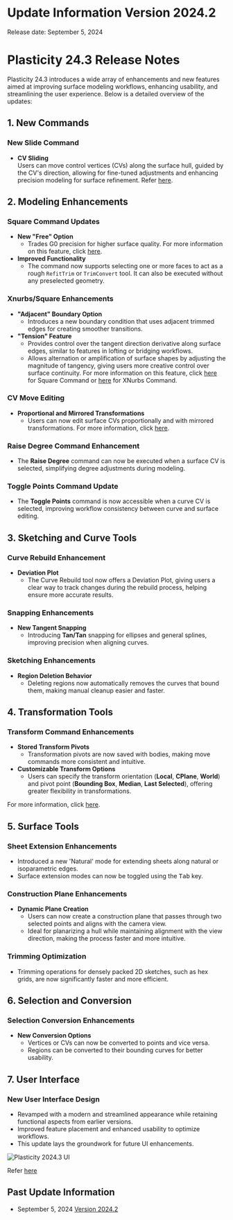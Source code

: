 
# Update Information Version 2024.2

Release date: September 5, 2024

# Plasticity 24.3 Release Notes  

Plasticity 24.3 introduces a wide array of enhancements and new features aimed at improving surface modeling workflows, enhancing usability, and streamlining the user experience. Below is a detailed overview of the updates:  

## 1. New Commands

### New Slide Command  
- **CV Sliding**  
Users can move control vertices (CVs) along the surface hull, guided by the CV's direction, allowing for fine-tuned adjustments and enhancing precision modeling for surface refinement. Refer [here](/sketch/slide).

## 2. Modeling Enhancements

### Square Command Updates
- **New "Free" Option**  
  - Trades G0 precision for higher surface quality. For more information on this feature, click [here](/solid/square).
- **Improved Functionality**  
  - The command now supports selecting one or more faces to act as a rough `RefitTrim` or `TrimConvert` tool. It can also be executed without any preselected geometry.  

### Xnurbs/Square Enhancements
- **"Adjacent" Boundary Option**  
  - Introduces a new boundary condition that uses adjacent trimmed edges for creating smoother transitions.  
- **"Tension" Feature**  
  - Provides control over the tangent direction derivative along surface edges, similar to features in lofting or bridging workflows.  
  - Allows alternation or amplification of surface shapes by adjusting the magnitude of tangency, giving users more creative control over surface continuity. For more information on this feature, click [here](/solid/square) for Square Command or [here](/solid/xnurb) for XNurbs Command.

### CV Move Editing 
- **Proportional and Mirrored Transformations**  
  - Users can now edit surface CVs proportionally and with mirrored transformations. For more information, click [here](/common/move#move-control-point).

### Raise Degree Command Enhancement
- The **Raise Degree** command can now be executed when a surface CV is selected, simplifying degree adjustments during modeling.  

### Toggle Points Command Update  
- The **Toggle Points** command is now accessible when a curve CV is selected, improving workflow consistency between curve and surface editing.  

## 3. Sketching and Curve Tools

### Curve Rebuild Enhancement  
- **Deviation Plot**  
  - The Curve Rebuild tool now offers a Deviation Plot, giving users a clear way to track changes during the rebuild process, helping ensure more accurate results.  

### Snapping Enhancements  
- **New Tangent Snapping**  
  - Introducing **Tan/Tan** snapping for ellipses and general splines, improving precision when aligning curves. 

### Sketching Enhancements
- **Region Deletion Behavior**  
  - Deleting regions now automatically removes the curves that bound them, making manual cleanup easier and faster.  

## 4. Transformation Tools

### Transform Command Enhancements
- **Stored Transform Pivots**  
  - Transformation pivots are now saved with bodies, making move commands more consistent and intuitive.  
- **Customizable Transform Options**  
  - Users can specify the transform orientation (**Local**, **CPlane**, **World**) and pivot point (**Bounding Box**, **Median**, **Last Selected**), offering greater flexibility in transformations. 

For more information, click [here](/common/move).
  
## 5. Surface Tools

### Sheet Extension Enhancements
- Introduced a new 'Natural' mode for extending sheets along natural or isoparametric edges.
- Surface extension modes can now be toggled using the <kbd>Tab</kbd> key.  

### Construction Plane Enhancements 
- **Dynamic Plane Creation**  
  - Users can now create a construction plane that passes through two selected points and aligns with the camera view.
  - Ideal for planarizing a hull while maintaining alignment with the view direction, making the process faster and more intuitive. 

### Trimming Optimization  
- Trimming operations for densely packed 2D sketches, such as hex grids, are now significantly faster and more efficient.  

## 6. Selection and Conversion

### Selection Conversion Enhancements
- **New Conversion Options**  
  - Vertices or CVs can now be converted to points and vice versa.  
  - Regions can be converted to their bounding curves for better usability.  

## 7. User Interface

### New User Interface Design 
- Revamped with a modern and streamlined appearance while retaining functional aspects from earlier versions.
- Improved feature placement and enhanced usability to optimize workflows.
- This update lays the groundwork for future UI enhancements.  

![Plasticity 2024.3 UI](/img/new-ui.png)

Refer [here](/plasticity-essentials/user-interface-overview)

## Past Update Information

- September 5, 2024 [Version 2024.2](/release-notes/whats-new-2024.2)